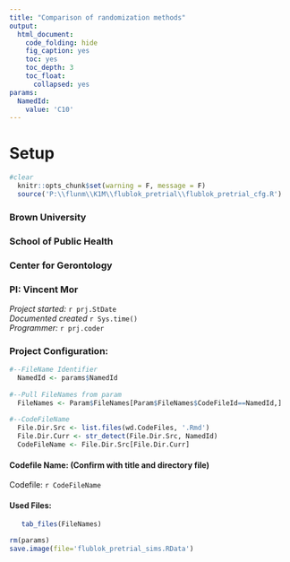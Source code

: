 ```yaml
---
title: "Comparison of randomization methods"
output:
  html_document:
    code_folding: hide
    fig_caption: yes
    toc: yes
    toc_depth: 3
    toc_float:
      collapsed: yes
params:
  NamedId: 
    value: 'C10'
---
```

# Setup
```r
#clear
  knitr::opts_chunk$set(warning = F, message = F)
  source('P:\\flunm\\K1M\\flublok_pretrial\\flublok_pretrial_cfg.R')
```

### Brown University   
### School of Public Health   
### Center for Gerontology  
### PI: Vincent Mor  

*Project started:* `r prj.StDate`  
*Documented created* `r Sys.time()`   
*Programmer:* `r prj.coder`  

### Project Configuration:  
```r
#--FileName Identifier
  NamedId <- params$NamedId
  
#--Pull FileNames from param
  FileNames <- Param$FileNames[Param$FileNames$CodeFileId==NamedId,]
  
#--CodeFileName  
  File.Dir.Src <- list.files(wd.CodeFiles, '.Rmd')
  File.Dir.Curr <- str_detect(File.Dir.Src, NamedId)
  CodeFileName <- File.Dir.Src[File.Dir.Curr]
```
#### Codefile Name:  (Confirm with title and directory file)  
Codefile: `r CodeFileName`

#### Used Files:  
```r
   tab_files(FileNames)
```



```r
rm(params)
save.image(file='flublok_pretrial_sims.RData')
```
